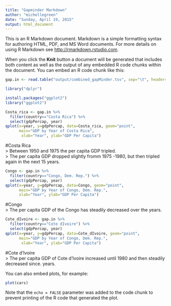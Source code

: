 ```yaml
---
title: "Gapminder Markdown"
author: "michellegreen"
date: "Sunday, April 19, 2015"
output: html_document
---
```


This is an R Markdown document. Markdown is a simple formatting syntax for authoring HTML, PDF, and MS Word documents. For more details on using R Markdown see <http://rmarkdown.rstudio.com>.

When you click the **Knit** button a document will be generated that includes both content as well as the output of any embedded R code chunks within the document. You can embed an R code chunk like this:

```r
gap.in <- read.table("output/combined_gapMinder.tsv", sep="\t", header=TRUE)

library("dplyr")

install.packages("ggplot2")
library("ggplot2")

Costa_rica <- gap.in %>%
  filter(country=="Costa Rica") %>%
  select(gdpPercap, year)
qplot(x=year, y=gdpPercap, data=Costa_rica, geom="point", 
      main="GDP by Year of Costa Rica",
       xlab="Year", ylab="GDP Per Capita")
```
#Costa Rica  
  > Between 1950 and 1975 the per capita GDP tripled.  
  > The per capita GDP dropped slightly fromm 1975 -1980, but then tripled again in the next 15 years.  

```r
Congo <- gap.in %>%
  filter(country=="Congo, Dem. Rep.") %>%
  select(gdpPercap, year)
qplot(x=year, y=gdpPercap, data=Congo, geom="point", 
      main="GDP by Year of Congo, Dem. Rep.",
      xlab="Year", ylab="GDP Per Capita")
```
#Congo  
  > The per capita GDP of the Congo has steadily decreased over the years.  
```r
Cote_dIvoire <- gap.in %>%
  filter(country=="Cote dIvoire") %>%
  select(gdpPercap, year)
qplot(x=year, y=gdpPercap, data=Cote_dIvoire, geom="point", 
      main="GDP by Year of Congo, Dem. Rep.",
       xlab="Year", ylab="GDP Per Capita")
```
#Cote d'Ivoire  
  > The per capita GDP of Cote d'Ivoire increased until 1980 and then steadily decreased since.   years.


You can also embed plots, for example:

```r
plot(cars)
```

Note that the `echo = FALSE` parameter was added to the code chunk to prevent printing of the R code that generated the plot.
